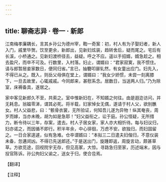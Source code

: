 ```yaml
---
---
---
```

title: 聊斋志异 · 卷一 · 新郎
---

江南梅孝廉耦长，言其乡孙公为德州宰，鞫一奇案：初，村人有为子娶妇者，新人入门，戚里毕贺。饮至更余，新郎出，见新妇炫装，趋转舍后，疑而尾之。宅后有长溪，小桥通之。见新妇渡桥径去，益疑。呼之不应。遥以手招婿，婿急趁之。相去盈尺，而卒不可及。行数里，入村落。妇止，谓婿曰：“君家寂寞，我不惯住。请与郎暂居妾家数日，便同归省。”言已，抽簪叩扉轧然，有女童出应门。妇先入，不得已从之。既入，则岳父母俱在堂上，谓婿曰：“我女少娇惯，未尝一刻离膝下，一旦去故里，心辄戚戚。今同郎来，甚慰系念。居数日，当送两人归。”乃为除室，床褥备具，遂居之。

家中客见新郎久不至，共索之。室中惟新妇在，不知婿之何往。由是遐迩访问，并无耗息。翁媪零涕，谓其必死。将半载，妇家悼女无偶，遂请于村人父，欲别醮女。村人父益悲，曰：“骸骨衣裳，无所验证，何知吾儿遂为异物！纵其奄丧，周岁而嫁，当亦未晚，胡为如是急耶！”妇父益衔之，讼于庭。孙公怪疑，无所措力，断令待以三年，存案，遣去。村人子居女家，家人亦大相忻待。每与妇议归，妇亦诺之，而因循不即行。积半年余，中心徘徊，万虑不安。欲独归，而妇固留之。一日合家遑遽，似有急难。仓卒谓婿曰：“本拟三二日遣夫妇偕归，不意仪装未备，忽遘闵凶。不得已先送郎还。”于是送出门，旋踵即返，周旋言动，颇甚草草。方欲觅途，回视院宇无存，但见高冢，大惊。寻路急归至家，历述端末，因与投官陈诉。孙公拘妇父谕之，送女于归，使合卺焉。

【翻译】

【注释】

